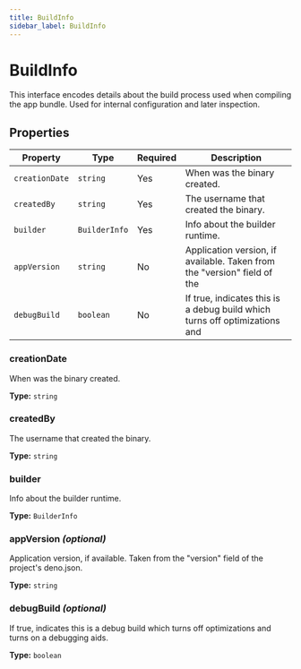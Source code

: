 ```yaml
---
title: BuildInfo
sidebar_label: BuildInfo
---
```



# BuildInfo

This interface encodes details about the build process used when compiling
the app bundle. Used for internal configuration and later inspection.

## Properties

<Tabs>
  <TabItem value="overview" label="Overview" default>

| Property | Type | Required | Description |
|----------|------|----------|-------------|
| `creationDate` | `string` | Yes | When was the binary created. |
| `createdBy` | `string` | Yes | The username that created the binary. |
| `builder` | `BuilderInfo` | Yes | Info about the builder runtime. |
| `appVersion` | `string` | No | Application version, if available. Taken from the "version" field of the |
| `debugBuild` | `boolean` | No | If true, indicates this is a debug build which turns off optimizations and |

  </TabItem>
  <TabItem value="details" label="Details">

### creationDate

When was the binary created.

**Type:** `string`

### createdBy

The username that created the binary.

**Type:** `string`

### builder

Info about the builder runtime.

**Type:** `BuilderInfo`

### appVersion *(optional)*

Application version, if available. Taken from the "version" field of the
project's deno.json.

**Type:** `string`

### debugBuild *(optional)*

If true, indicates this is a debug build which turns off optimizations and
turns on a debugging aids.

**Type:** `boolean`

  </TabItem>
</Tabs>

